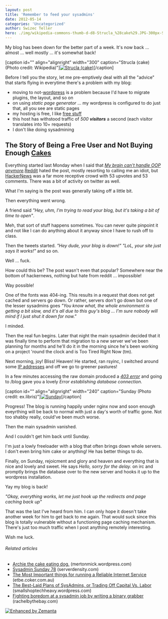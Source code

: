 ```yaml
---
layout: post
title: 'Remember to feed your sysadmins'
date: 2012-05-14
categories: 'Uncategorized'
author: Swizec Teller
hero: ./img/wikipedia-commons-thumb-d-d8-Strucla_%28cake%29.JPG-300px-Strucla_%28cake%29.jpg
---
```

My blog has been down for the better part of a week. It's now back ... almost ... well mostly ... it's somewhat back!



\[caption id="" align="alignright" width="300" caption="Strucla (cake) (Photo credit: Wikipedia)"][![Strucla (cake)](./img/wikipedia-commons-thumb-d-d8-Strucla_%28cake%29.JPG-300px-Strucla_%28cake%29.jpg "Strucla (cake)")](http://commons.wikipedia.org/wiki/File:Strucla_%28cake%29.JPG)\[/caption]



Before I tell you the story, let me pre-emptively deal with all the "advice" that starts flying in everytime there's a problem with my blog:

- moving to not-[wordpress](http://wordpress.org "WordPress") is a problem because I'd have to migrate plugins, the layout, and so on
- on using _static page generator_ ... my wordpress is configured to do just that, all you see are static pages
- my hosting is free, I like [free stuff](http://FreeStuff4Free.com "Free Stuff")
- this host has withstood traffic of _500 **visitors**_ a second (each visitor translates into 10+ requests)
- I don't like doing sysadmining

## The Story of Being a Free User and Not Buying Enough [Cakes](http://en.wikipedia.org/wiki/Cake "Cake")

Everything started last Monday when I said that _[My brain can't handle OOP anymore](http://swizec.com/blog/my-brain-cant-handle-oop-anymore/swizec/4320 "My brain can’t handle OOP anymore")._[Reddit](http://reddit.com/ "Reddit") hated the post, mostly resorting to calling me an idiot, but [HackerNews](http://news.ycombinator.com/ "Hacker News") was a far more receptive crowd with 53 upvotes and 53 comments. There was a bit of activity on twitter as well.



What I'm saying is the post was generally taking off a little bit.



Then everything went wrong.



A friend said _"Hey, uhm, I'm trying to read your blog, but it's taking a bit of time to open"_.



Meh, that sort of stuff happens sometimes. You can never quite pinpoint it and not like I can do anything about it anyway since I have to rush off to class.



Then the tweets started. _"Hey dude, your blog is down!" "LoL, your site just says It works!"_ and so on.



Well ... fuck.



How could this be? The post wasn't even that popular? Somewhere near the bottom of hackernews, nothing but hate from reddit ... impossible!



Way possible!



One of the fonts was 404-ing. This results in a request that does not get cached and servers go down. Or rather, servers don't go down but one of the lesser sysadmins goes _"You know what, the whole environment is getting a bit slow, and it's all due to this guy's blog ... I'm sure nobody will mind if I just shut it down for now."_



I minded.



Then the real fun begins. Later that night the main sysadmin decided that it was finally time to perform that migration to a new server we've been planning for months and he'll do it in the morning since he's been working on a project 'round the clock and is Too Tired Right Now (tm).



Next morning, joy! Bliss! Heaven! He started, ran rsyinc, I switched around some [IP addresses](http://en.wikipedia.org/wiki/IP_address "IP address") and off we go to greener pastures!



In a few minutes accessing the raw domain produced a _[403 error](http://en.wikipedia.org/wiki/HTTP_403 "HTTP 403")_ and going to /blog gave you a lovely _Error establishing database connection._



\[caption id="" align="alignright" width="240" caption="Sunday (Photo credit: ex.libris)"][![Sunday](./img/2270-1800816503_6147f638fd_m.jpg "Sunday")](http://www.flickr.com/photos/10229241@N04/1800816503)\[/caption]



Progress! The blog is running happily under nginx now and soon enough eveyrthing will be back to normal with just a day's worth of traffic gone. Not too shabby really, could've been much worse.



Then the main sysadmin vanished.



And I couldn't get him back until Sunday.



I'm just a lowly freeloader with a blog that often brings down whole servers. I don't even bring him cake or anything! He has better things to do.



Finally, on Sunday, rejoicment and glory and heaven and everything that is nice and lovely and sweet. He says _Hello, sorry for the delay._ on irc and promptly brings the database over to the new server and hooks it up to the wordpress installation.



Yay my blog is back!



_"Okay, everything works, let me just hook up the redirects and page caching back up"_



That was the last I've heard from him. I can only hope it doesn't take another week for him to get back to me again. That would suck since this blog is totally vulnerable without a functioning page caching mechanism. There's just too much traffic when I post anything remotely interesting.



Wish me luck.

###### Related articles

- [Archie the cake eating dog.](http://mertonmick.wordpress.com/2012/05/10/archie-the-cake-eating-dog/) (mertonmick.wordpress.com)
- [Sysadmin Sunday 78](http://blog.serverdensity.com/2012/05/06/sysadmin-sunday-78/) (serverdensity.com)
- [The Most Important things for running a Reliable Internet Service](http://etbe.coker.com.au/2012/04/17/reliable-internet-service/) (etbe.coker.com.au)
- [The Best-Laid Plans of SysAdmins, or Trading Off Capital Vs. Labor](http://smallshoptechheavy.wordpress.com/2012/04/16/the-best-laid-plans-of-sysadmins-or-trading-off-capital-vs-labor/) (smallshoptechheavy.wordpress.com)
- [Fighting boredom at a sysadmin job by writing a binary grabber](http://rachelbythebay.com/w/2012/03/07/nb/) (rachelbythebay.com)

[![Enhanced by Zemanta](http://img.zemanta.com/zemified_e.png?x-id=a5f67f2f-69ec-487c-b09a-07778bf5a1c3)](http://www.zemanta.com/?px "Enhanced by Zemanta")